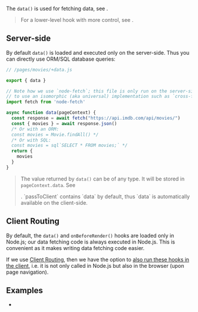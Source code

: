 
The `data()` is used for fetching data, see <Link href="/data-fetching" />.

> For a lower-level hook with more control, see <Link href="/onBeforeRender" />.


## Server-side

By default `data()` is loaded and executed only on the server-side. Thus you can directly use ORM/SQL database queries:

```js
// /pages/movies/+data.js

export { data }

// Note how we use `node-fetch`; this file is only run on the server-side, thus we don't need
// to use an isomorphic (aka universal) implementation such as `cross-fetch`.
import fetch from 'node-fetch'

async function data(pageContext) {
  const response = await fetch("https://api.imdb.com/api/movies/")
  const { movies } = await response.json()
  /* Or with an ORM:
  const movies = Movie.findAll() */
  /* Or with SQL:
  const movies = sql`SELECT * FROM movies;` */
  return {
    movies
  }
}
```

> The value returned by `data()` can be of any type. It will be stored in `pageContext.data`. See
> <Link href="/pageContext" />.
>
> <Link href="/passToClient">`passToClient`</Link> contains `data` by default, thus `data` is automatically available on
> the client-side.


## Client Routing

By default, the `data()` and `onBeforeRender()` hooks are loaded only in Node.js;
our data fetching code is always executed in Node.js.
This is convenient as it makes writing data fetching code easier.

If we use [Client Routing](/clientRouting),
then we have the option to [also run these hooks in the client](/onBeforeRender#client-side), i.e. it is not only
called in Node.js but also in the browser (upon page navigation).


## Examples

- <Link href='/examples/react-data-fetching/pages/star-wars/index/+data.ts' />
